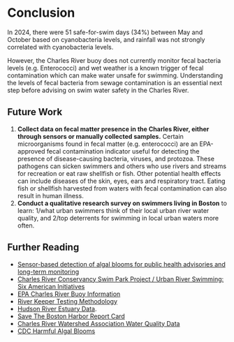 # Conclusion
In 2024, there were 51 safe-for-swim days (34%) between May and October based on cyanobacteria levels, and rainfall was not strongly correlated with cyanobacteria levels.

However, the Charles River buoy does not currently monitor fecal bacteria levels (e.g. Enterococci) and wet weather is a known trigger of fecal contamination which can make water unsafe for swimming. Understanding the levels of fecal bacteria from sewage contamination is an essential next step before advising on swim water safety in the Charles River.

## Future Work
1. **Collect data on fecal matter presence in the Charles River, either through sensors or manually collected samples.** Certain microorganisms found in fecal matter (e.g. enterococci) are an EPA-approved fecal contamination indicator useful for detecting the presence of disease-causing bacteria, viruses, and protozoa. These pathogens can sicken swimmers and others who use rivers and streams for recreation or eat raw shellfish or fish. Other potential health effects can include diseases of the skin, eyes, ears and respiratory tract. Eating fish or shellfish harvested from waters with fecal contamination can also result in human illness.
2. **Conduct a qualitative research survey on swimmers living in Boston** to learn: 1/what urban swimmers think of their local urban river water quality, and 2/top deterrents for swimming in local urban waters more often.


## Further Reading
- [Sensor-based detection of algal blooms for public health advisories and long-term monitoring](https://pmc.ncbi.nlm.nih.gov/articles/PMC9562998/)
- [Charles River Conservancy Swim Park Project / Urban River Swimming: Six American Initiatives](https://www.thecharles.org/wp-content/uploads/2019/07/Tufts-Urban-River-Swimming-Report.pdf)
- [EPA Charles River Buoy Information](https://www.epa.gov/charlesriver/basic-information-about-charles-river-buoy)
- [River Keeper Testing Methodology](https://data.riverkeeper.org/water-quality/testing/what/)
- [Hudson River Estuary Data](https://data.riverkeeper.org/water-quality/hudson-river/).
- [Save The Boston Harbor Report Card](https://www.savetheharbor.org/reportcard)
- [Charles River Watershed Association Water Quality Data](https://www.crwa.org/water-quality-data)
- [CDC Harmful Algal Blooms](https://www.cdc.gov/harmful-algal-blooms/hcp/clinical-signs/symptoms-freshwater-harmful-algal-blooms.html)